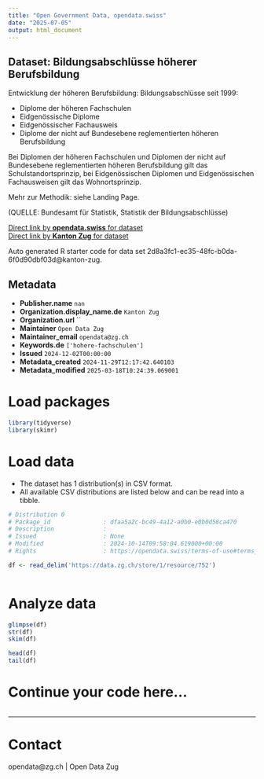 ```yaml
---
title: "Open Government Data, opendata.swiss"
date: "2025-07-05"
output: html_document
---
```


## Dataset: Bildungsabschlüsse höherer Berufsbildung

Entwicklung der höheren Berufsbildung: Bildungsabschlüsse seit 1999:

- Diplome der höheren Fachschulen
- Eidgenössische Diplome
- Eidgenössischer Fachausweis
- Diplome der nicht auf Bundesebene reglementierten höheren Berufsbildung

Bei Diplomen der höheren Fachschulen und Diplomen der nicht auf Bundesebene reglementierten höheren Berufsbildung gilt das Schulstandortsprinzip, bei Eidgenössischen Diplomen und Eidgenössischen Fachausweisen gilt das Wohnortsprinzip.

Mehr zur Methodik: siehe Landing Page.

(QUELLE: Bundesamt für Statistik, Statistik der Bildungsabschlüsse)

[Direct link by **opendata.swiss** for dataset](https://opendata.swiss/de/dataset/bildungsabschlusse-hoherer-berufsbildung)<br>
[Direct link by **Kanton Zug** for dataset](https://www.zg.ch/behoerden/gesundheitsdirektion/statistikfachstelle/themen/bildung/tertiaerstufe)

Auto generated R starter code for data set 2d8a3fc1-ec35-48fc-b0da-6f0d90dbf03d@kanton-zug.

## Metadata

- **Publisher.name** `nan`
- **Organization.display_name.de** `Kanton Zug`
- **Organization.url** ``
- **Maintainer** `Open Data Zug`
- **Maintainer_email** `opendata@zg.ch`
- **Keywords.de** `['hohere-fachschulen']`
- **Issued** `2024-12-02T00:00:00`
- **Metadata_created** `2024-11-29T12:17:42.640103`
- **Metadata_modified** `2025-03-18T10:24:39.069001`


# Load packages

```r

library(tidyverse)
library(skimr)

```

# Load data

-   The dataset has 1 distribution(s) in CSV format.
-   All available CSV distributions are listed below and can be read into a tibble.

```r

# Distribution 0
# Package_id               : dfaa5a2c-bc49-4a12-a0b0-e0b0d58ca470
# Description              : 
# Issued                   : None
# Modified                 : 2024-10-14T09:58:04.619000+00:00
# Rights                   : https://opendata.swiss/terms-of-use#terms_by

df <- read_delim('https://data.zg.ch/store/1/resource/752')



```

# Analyze data

```r

glimpse(df)
str(df)
skim(df)

head(df)
tail(df)

```

# Continue your code here...

```r

```

------------------------------------------------------------------------

# Contact

opendata@zg.ch | Open Data Zug
